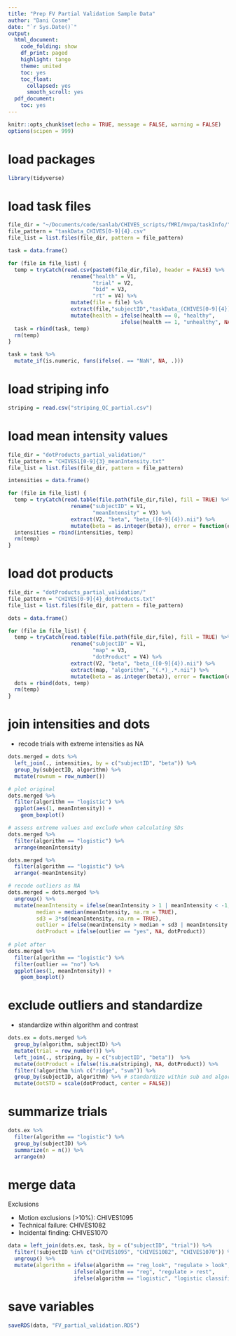 ```yaml
---
title: "Prep FV Partial Validation Sample Data"
author: "Dani Cosme"
date: "`r Sys.Date()`"
output:
  html_document:
    code_folding: show
    df_print: paged
    highlight: tango
    theme: united
    toc: yes
    toc_float:
      collapsed: yes
      smooth_scroll: yes
  pdf_document:
    toc: yes
---
```


```r
knitr::opts_chunk$set(echo = TRUE, message = FALSE, warning = FALSE)
options(scipen = 999)
```

# load packages
```r
library(tidyverse)
```

# load task files
```r
file_dir = "~/Documents/code/sanlab/CHIVES_scripts/fMRI/mvpa/taskInfo/"
file_pattern = "taskData_CHIVES[0-9]{4}.csv"
file_list = list.files(file_dir, pattern = file_pattern)

task = data.frame()

for (file in file_list) {
  temp = tryCatch(read.csv(paste0(file_dir,file), header = FALSE) %>%
                    rename("health" = V1,
                           "trial" = V2,
                           "bid" = V3,
                           "rt" = V4) %>%
                    mutate(file = file) %>%
                    extract(file,"subjectID","taskData_(CHIVES[0-9]{4}).csv") %>%
                    mutate(health = ifelse(health == 0, "healthy",
                                    ifelse(health == 1, "unhealthy", NA))), error = function(e) message(file))
  task = rbind(task, temp)
  rm(temp)
}

task = task %>%
  mutate_if(is.numeric, funs(ifelse(. == "NaN", NA, .)))
```

# load striping info
```r
striping = read.csv("striping_QC_partial.csv")
```

# load mean intensity values
```r
file_dir = "dotProducts_partial_validation/"
file_pattern = "CHIVES1[0-9]{3}_meanIntensity.txt"
file_list = list.files(file_dir, pattern = file_pattern)

intensities = data.frame()

for (file in file_list) {
  temp = tryCatch(read.table(file.path(file_dir,file), fill = TRUE) %>%
                    rename("subjectID" = V1,
                           "meanIntensity" = V3) %>%
                    extract(V2, "beta", "beta_([0-9]{4}).nii") %>%
                    mutate(beta = as.integer(beta)), error = function(e) message(file))
  intensities = rbind(intensities, temp)
  rm(temp)
}
```

# load dot products
```r
file_dir = "dotProducts_partial_validation/"
file_pattern = "CHIVES[0-9]{4}_dotProducts.txt"
file_list = list.files(file_dir, pattern = file_pattern)

dots = data.frame()

for (file in file_list) {
  temp = tryCatch(read.table(file.path(file_dir,file), fill = TRUE) %>%
                    rename("subjectID" = V1,
                           "map" = V3,
                           "dotProduct" = V4) %>%
                    extract(V2, "beta", "beta_([0-9]{4}).nii") %>%
                    extract(map, "algorithm", "(.*)_.*.nii") %>%
                    mutate(beta = as.integer(beta)), error = function(e) message(file))
  dots = rbind(dots, temp)
  rm(temp)
}
```

# join intensities and dots
* recode trials with extreme intensities as NA
```r
dots.merged = dots %>%
  left_join(., intensities, by = c("subjectID", "beta")) %>%
  group_by(subjectID, algorithm) %>%
  mutate(rownum = row_number())

# plot original
dots.merged %>%
  filter(algorithm == "logistic") %>%
  ggplot(aes(1, meanIntensity)) +
    geom_boxplot()

# assess extreme values and exclude when calculating SDs
dots.merged %>%
  filter(algorithm == "logistic") %>%
  arrange(meanIntensity)

dots.merged %>%
  filter(algorithm == "logistic") %>%
  arrange(-meanIntensity)

# recode outliers as NA
dots.merged = dots.merged %>%
  ungroup() %>%
  mutate(meanIntensity = ifelse(meanIntensity > 1 | meanIntensity < -1, NA, meanIntensity),
         median = median(meanIntensity, na.rm = TRUE),
         sd3 = 3*sd(meanIntensity, na.rm = TRUE),
         outlier = ifelse(meanIntensity > median + sd3 | meanIntensity < median - sd3, "yes", "no"),
         dotProduct = ifelse(outlier == "yes", NA, dotProduct))
  
# plot after
dots.merged %>%
  filter(algorithm == "logistic") %>%
  filter(outlier == "no") %>%
  ggplot(aes(1, meanIntensity)) +
    geom_boxplot()
```

# exclude outliers and standardize
* standardize within algorithm and contrast
```r
dots.ex = dots.merged %>%
  group_by(algorithm, subjectID) %>%
  mutate(trial = row_number()) %>%
  left_join(., striping, by = c("subjectID", "beta"))  %>%
  mutate(dotProduct = ifelse(!is.na(striping), NA, dotProduct)) %>%
  filter(!algorithm %in% c("ridge", "svm")) %>%
  group_by(subjectID, algorithm) %>% # standardize within sub and algorithm
  mutate(dotSTD = scale(dotProduct, center = FALSE))
```

# summarize trials
```r
dots.ex %>%
  filter(algorithm == "logistic") %>%
  group_by(subjectID) %>%
  summarize(n = n()) %>%
  arrange(n)
```

# merge data
Exclusions

* Motion exclusions (>10%): CHIVES1095
* Technical failure: CHIVES1082
* Incidental finding: CHIVES1070

```r
data = left_join(dots.ex, task, by = c("subjectID", "trial")) %>%
  filter(!subjectID %in% c("CHIVES1095", "CHIVES1082", "CHIVES1070")) %>%
  ungroup() %>%
  mutate(algorithm = ifelse(algorithm == "reg_look", "regulate > look", 
                     ifelse(algorithm == "reg", "regulate > rest", 
                     ifelse(algorithm == "logistic", "logistic classifier", algorithm))))
```

# save variables
```r
saveRDS(data, "FV_partial_validation.RDS")
```
